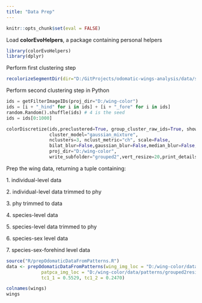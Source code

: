 ```yaml
---
title: "Data Prep"
---
```


```r

knitr::opts_chunk$set(eval = FALSE)
```

Load **colorEvoHelpers**, a package containing personal helpers

```r

library(colorEvoHelpers)
library(dplyr)

```

Perform first clustering step

```r

recolorizeSegmentDir(dir="D:/GitProjects/odomatic-wings-analysis/data/segments","D:/wing-color/data/patterns",median_blur_n = 7,cluster_cutoff = 25) 

```

Perform second clustering step in Python

```python

ids = getFilterImageIDs(proj_dir="D:/wing-color")
ids = [i + "_hind" for i in ids] + [i + "_fore" for i in ids]
random.Random().shuffle(ids) # 4 is the seed
ids = ids[0:1000]

colorDiscretize(ids,preclustered=True, group_cluster_raw_ids=True, show=True, show_indv=False,
                cluster_model="gaussian_mixture",
                nclusters=3, nclust_metric="ch", scale=False,
                bilat_blur=False,gaussian_blur=False,median_blur=False, colorspace="rgb",
                proj_dir="D:/wing-color",
                write_subfolder="grouped2",vert_resize=20,print_details=False)

```

Prep the wing data, returning a tuple containing:

1\. individual-level data

2\. individual-level data trimmed to phy

3\. phy trimmed to data

4\. species-level data

5\. species-level data trimmed to phy

6\. species-sex level data

7\. species-sex-forehind level data

```r
source("R/prepOdomaticDataFromPatterns.R")
data <- prepOdomaticDataFromPatterns(wing_img_loc = "D:/wing-color/data/patterns/grouped2",
             patpca_img_loc = "D:/wing-color/data/patterns/grouped2resized",
             tc1_1 = 0.5529, tc1_2 = 0.2470)
```

```r

colnames(wings)
wings
```
